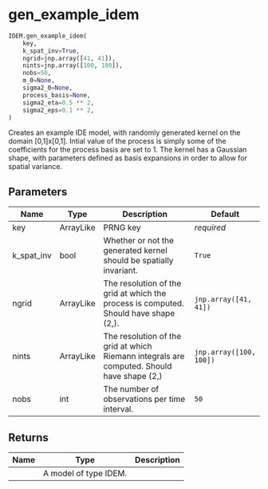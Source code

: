 # gen_example_idem { #jax_idem.IDEM.gen_example_idem }

```python
IDEM.gen_example_idem(
    key,
    k_spat_inv=True,
    ngrid=jnp.array([41, 41]),
    nints=jnp.array([100, 100]),
    nobs=50,
    m_0=None,
    sigma2_0=None,
    process_basis=None,
    sigma2_eta=0.5 ** 2,
    sigma2_eps=0.1 ** 2,
)
```

Creates an example IDE model, with randomly generated kernel on the
domain [0,1]x[0,1]. Intial value of the process is simply some of the
coefficients for the process basis are set to 1. The kernel has a
Gaussian shape, with parameters defined as basis expansions in order to
allow for spatial variance.

## Parameters {.doc-section .doc-section-parameters}

| Name       | Type      | Description                                                                                | Default                 |
|------------|-----------|--------------------------------------------------------------------------------------------|-------------------------|
| key        | ArrayLike | PRNG key                                                                                   | _required_              |
| k_spat_inv | bool      | Whether or not the generated kernel should be spatially invariant.                         | `True`                  |
| ngrid      | ArrayLike | The resolution of the grid at which the process is computed. Should have shape (2,).       | `jnp.array([41, 41])`   |
| nints      | ArrayLike | The resolution of the grid at which Riemann integrals are computed. Should have shape (2,) | `jnp.array([100, 100])` |
| nobs       | int       | The number of observations per time interval.                                              | `50`                    |

## Returns {.doc-section .doc-section-returns}

| Name   | Type                  | Description   |
|--------|-----------------------|---------------|
|        | A model of type IDEM. |               |